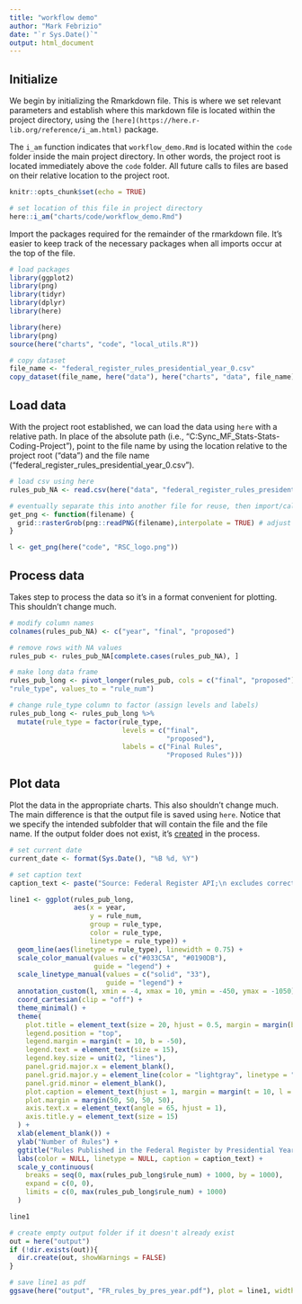 ```yaml
---
title: "workflow demo"
author: "Mark Febrizio"
date: "`r Sys.Date()`"
output: html_document
---
```


## Initialize

We begin by initializing the Rmarkdown file. This is where we set relevant parameters and establish where this markdown file is located within the project directory, using the `[here](https://here.r-lib.org/reference/i_am.html)` package.

The `i_am` function indicates that `workflow_demo.Rmd` is located within the `code` folder inside the main project directory. In other words, the project root is located immediately above the `code` folder. All future calls to files are based on their relative location to the project root.

```r
knitr::opts_chunk$set(echo = TRUE)

# set location of this file in project directory
here::i_am("charts/code/workflow_demo.Rmd")

```

Import the packages required for the remainder of the rmarkdown file. It's easier to keep track of the necessary packages when all imports occur at the top of the file.

```r

# load packages
library(ggplot2)
library(png)
library(tidyr)
library(dplyr)
library(here)

```

```r

library(here)
library(png)
source(here("charts", "code", "local_utils.R"))

# copy dataset
file_name <- "federal_register_rules_presidential_year_0.csv"
copy_dataset(file_name, here("data"), here("charts", "data", file_name))

```

## Load data

With the project root established, we can load the data using `here` with a relative path. In place of the absolute path (i.e., "C:\Users\mark\Box Sync\_MF\Reg_Stats\Reg-Stats-Coding-Project"), point to the file name by using the location relative to the project root ("data") and the file name ("federal_register_rules_presidential_year_0.csv").

```r

# load csv using here
rules_pub_NA <- read.csv(here("data", "federal_register_rules_presidential_year_0.csv"))

# eventually separate this into another file for reuse, then import/call the function
get_png <- function(filename) {
  grid::rasterGrob(png::readPNG(filename),interpolate = TRUE) # adjust logo size dimensions here
}

l <- get_png(here("code", "RSC_logo.png"))

```

## Process data

Takes step to process the data so it's in a format convenient for plotting. This shouldn't change much.

```r

# modify column names
colnames(rules_pub_NA) <- c("year", "final", "proposed")

# remove rows with NA values
rules_pub <- rules_pub_NA[complete.cases(rules_pub_NA), ]

# make long data frame
rules_pub_long <- pivot_longer(rules_pub, cols = c("final", "proposed"), names_to =
"rule_type", values_to = "rule_num")

# change rule_type column to factor (assign levels and labels)
rules_pub_long <- rules_pub_long %>% 
  mutate(rule_type = factor(rule_type,
                            levels = c("final", 
                                       "proposed"),
                            labels = c("Final Rules", 
                                       "Proposed Rules")))

```

## Plot data

Plot the data in the appropriate charts. This also shouldn't change much. The main difference is that the output file is saved using `here`. Notice that we specify the intended subfolder that will contain the file and the file name. If the output folder does not exist, it's [created](https://www.geeksforgeeks.org/r-check-if-a-directory-exists-and-create-if-it-does-not/) in the process.

```r

# set current date
current_date <- format(Sys.Date(), "%B %d, %Y")

# set caption text
caption_text <- paste("Source: Federal Register API;\n excludes corrections to rules.\n\nUpdated:", current_date)

line1 <- ggplot(rules_pub_long,
                aes(x = year,
                    y = rule_num,
                    group = rule_type,
                    color = rule_type,
                    linetype = rule_type)) +
  geom_line(aes(linetype = rule_type), linewidth = 0.75) +
  scale_color_manual(values = c("#033C5A", "#0190DB"),
                     guide = "legend") +
  scale_linetype_manual(values = c("solid", "33"),
                        guide = "legend") +
  annotation_custom(l, xmin = -4, xmax = 10, ymin = -450, ymax = -1050) + # for logo (need to play around with these settings)
  coord_cartesian(clip = "off") +
  theme_minimal() +
  theme(
    plot.title = element_text(size = 20, hjust = 0.5, margin = margin(b = 0)),
    legend.position = "top",
    legend.margin = margin(t = 10, b = -50),
    legend.text = element_text(size = 15),
    legend.key.size = unit(2, "lines"),    
    panel.grid.major.x = element_blank(),
    panel.grid.major.y = element_line(color = "lightgray", linetype = "solid"),
    panel.grid.minor = element_blank(), 
    plot.caption = element_text(hjust = 1, margin = margin(t = 10, l = 0, unit = "pt")),
    plot.margin = margin(50, 50, 50, 50),
    axis.text.x = element_text(angle = 65, hjust = 1),
    axis.title.y = element_text(size = 15)
  ) +
  xlab(element_blank()) +
  ylab("Number of Rules") +
  ggtitle("Rules Published in the Federal Register by Presidential Year") +
  labs(color = NULL, linetype = NULL, caption = caption_text) +
  scale_y_continuous(
    breaks = seq(0, max(rules_pub_long$rule_num) + 1000, by = 1000),
    expand = c(0, 0), 
    limits = c(0, max(rules_pub_long$rule_num) + 1000)
  )

line1

# create empty output folder if it doesn't already exist
out = here("output")
if (!dir.exists(out)){
  dir.create(out, showWarnings = FALSE)
}

# save line1 as pdf
ggsave(here("output", "FR_rules_by_pres_year.pdf"), plot = line1, width = 12, height = 9, dpi = 300)
```
